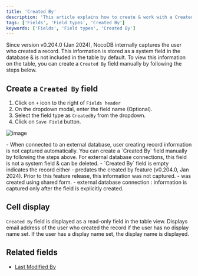 ```yaml
---
title: 'Created By'
description: 'This article explains how to create & work with a Created By field.'
tags: ['Fields', 'Field types', 'Created By']
keywords: ['Fields', 'Field types', 'Created By']
---
```


Since version v0.204.0 (Jan 2024), NocoDB internally captures the user who created a record. This information is stored as a system field in the database & is not included in the table by default. To view this information on the table, you can create a `Created By` field manually by following the steps below.

## Create a `Created By` field
1. Click on `+` icon to the right of `Fields header`
2. On the dropdown modal, enter the field name (Optional).
3. Select the field type as `CreatedBy` from the dropdown.
4. Click on `Save Field` button.

![image](/img/v2/fields/types/created-by.png)

<Callout type="note">
- When connected to an external database, user creating record information is not captured automatically. You can create a `Created By` field manually by following the steps above. For external database connections, this field is not a system field & can be deleted.
- `Created By` field is empty indicates the record either
  - predates the created by feature (v0.204.0, Jan 2024). Prior to this feature release, this information was not captured.
  - was created using shared form.
  - external database connection : information is captured only after the field is explicitly created.
</Callout>


## Cell display
`Created By` field is displayed as a read-only field in the table view. Displays email address of the user who created the record if the user has no display name set. If the user has a display name set, the display name is displayed.

## Related fields
- [Last Modified By](030.last-modified-by.md)



